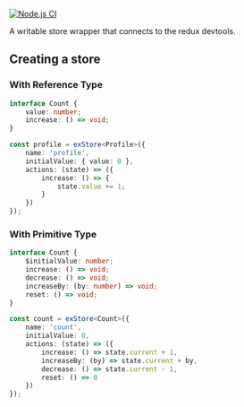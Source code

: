 [![Node.js CI](https://github.com/noney1412/svelte-exstore/actions/workflows/node.js.yml/badge.svg)](https://github.com/noney1412/svelte-exstore/actions/workflows/node.js.yml)

A writable store wrapper that connects to the redux devtools.

## Creating a store

### With Reference Type

```typescript
interface Count {
	value: number;
	increase: () => void;
}

const profile = exStore<Profile>({
	name: 'profile',
	initialValue: { value: 0 },
	actions: (state) => ({
		increase: () => {
			state.value += 1;
		}
	})
});
```

### With Primitive Type

```typescript
interface Count {
	$initialValue: number;
	increase: () => void;
	decrease: () => void;
	increaseBy: (by: number) => void;
	reset: () => void;
}

const count = exStore<Count>({
	name: 'count',
	initialValue: 0,
	actions: (state) => ({
		increase: () => state.current + 1,
		increaseBy: (by) => state.current + by,
		decrease: () => state.current - 1,
		reset: () => 0
	})
});
```
